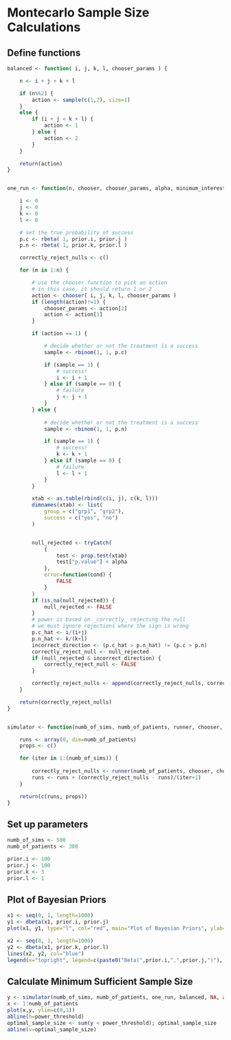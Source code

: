 # Montecarlo Sample Size Calculations

## Define functions

```r

balanced <- function( i, j, k, l, chooser_params ) {

    n <- i + j + k + l

    if (n%%2) {
        action <- sample(c(1,2), size=1)
    }
    else {
        if (i + j < k + l) {
            action <- 1
        } else {
            action <- 2
        }
    }

    return(action)
}


one_run <- function(n, chooser, chooser_params, alpha, minimum_interesting_delta) {

    i <- 0
    j <- 0
    k <- 0
    l <- 0

    # set the true probability of success
    p.c <- rbeta( 1, prior.i, prior.j )
    p.n <- rbeta( 1, prior.k, prior.l )

    correctly_reject_nulls <- c()

    for (m in 1:n) {

        # use the chooser function to pick an action
        # in this case, it should return 1 or 2
        action <- chooser( i, j, k, l, chooser_params )
        if (length(action)!=1) {
            chooser_params <- action[2]
            action <- action[1]
        }

        if (action == 1) {

            # decide whether or not the treatment is a success
            sample <- rbinom(1, 1, p.c)

            if (sample == 1) {
                # success!
                i <- i + 1
            } else if (sample == 0) {
                # failure
                j <- j + 1
            }
        } else {
            
            # decide whether or not the treatment is a success
            sample <- rbinom(1, 1, p.n)

            if (sample == 1) {
                # success!
                k <- k + 1
            } else if (sample == 0) {
                # failure
                l <- l + 1
            }
        }

        xtab <- as.table(rbind(c(i, j), c(k, l)))
        dimnames(xtab) <- list(
            group = c("grp1", "grp2"),
            success = c("yes", "no")
        )


        null_rejected <- tryCatch(
            {
                test <- prop.test(xtab)
                test["p.value"] < alpha
            },
            error=function(cond) {
                FALSE
            }
        )
        if (is.na(null_rejected)) {
            null_rejected <- FALSE
        }
        # power is based on _correctly_ rejecting the null
        # we must ignore rejections where the sign is wrong
        p.c_hat <- i/(i+j)
        p.n_hat <- k/(k+l)
        incorrect_direction <- (p.c_hat > p.n_hat) != (p.c > p.n)
        correctly_reject_null <- null_rejected
        if (null_rejected & incorrect_direction) {
            correctly_reject_null <- FALSE
        }

        correctly_reject_nulls <- append(correctly_reject_nulls, correctly_reject_null)
    }

    return(correctly_reject_nulls)
}


simulator <- function(numb_of_sims, numb_of_patients, runner, chooser, chooser_params, alpha) {

    runs <- array(0, dim=numb_of_patients)
    props <- c()

    for (iter in 1:(numb_of_sims)) {
        
        correctly_reject_nulls <- runner(numb_of_patients, chooser, chooser_params, alpha)
        runs <- runs + (correctly_reject_nulls - runs)/(iter+1)
    }

    return(c(runs, props))
}


```

## Set up parameters

```r
numb_of_sims <- 500
numb_of_patients <- 300

prior.i <- 100
prior.j <- 100
prior.k <- 3
prior.l <- 1

```

## Plot of Bayesian Priors

```r
x1 <- seq(0, 1, length=1000)
y1 <- dbeta(x1, prior.i, prior.j)
plot(x1, y1, type="l", col="red", main="Plot of Bayesian Priors", ylab="Density", xlab="Proportion")

x2 <- seq(0, 1, length=1000)
y2 <- dbeta(x1, prior.k, prior.l)
lines(x2, y2, col="blue")
legend(x="topright", legend=c(paste0("Beta(",prior.i,",",prior.j,")"), paste0("Beta(",prior.k,",",prior.l,")")), lty=1, col=c("red", "blue"))

```

## Calculate Minimum Sufficient Sample Size

```r

y <- simulator(numb_of_sims, numb_of_patients, one_run, balanced, NA, alpha)
x <- 1:numb_of_patients
plot(x,y, ylim=c(0,1))
abline(h=power_threshold)
optimal_sample_size <- sum(y < power_threshold); optimal_sample_size
abline(v=optimal_sample_size)

```

